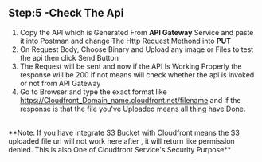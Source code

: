  


## Step:5 -Check The Api
1. Copy the API which is Generated From **API Gateway** Service and paste it into Postman and change The Http Request Methond into **PUT**
2. On Request Body, Choose Binary and Upload any image or Files to test the api then click Send Button
3. The Request will be sent and now if the API Is Working Properly the response will be 200 if not means will check whether the api is invoked or not from API Gateway
5. Go to Browser and type the exact format like https://Cloudfront_Domain_name.cloudfront.net/filename and if the response is that the file you've Uploaded means all thing have Done.
<br></br>
<Callout type="info" emoji="i">
**Note: If you have integrate S3 Bucket with Cloudfront means the S3 uploaded file url will not work here after , it will return like permission denied.
This is also One of Cloudfront Service's Security Purpose**
</Callout>
